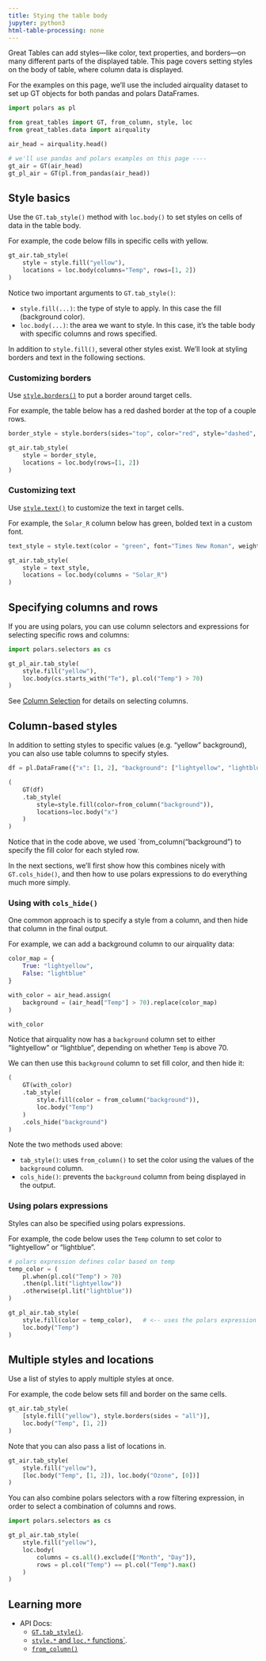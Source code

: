 ```yaml
---
title: Stying the table body
jupyter: python3
html-table-processing: none
---
```


Great Tables can add styles---like color, text properties, and borders---on many different parts of
the displayed table. This page covers setting styles on the body of table, where column data is displayed.

For the examples on this page, we'll use the included airquality dataset to set up GT objects for both pandas and polars DataFrames.

```python
import polars as pl

from great_tables import GT, from_column, style, loc
from great_tables.data import airquality

air_head = airquality.head()

# we'll use pandas and polars examples on this page ----
gt_air = GT(air_head)
gt_pl_air = GT(pl.from_pandas(air_head))
```

## Style basics

Use the `GT.tab_style()` method with `loc.body()` to set styles on cells of data in the table body.

For example, the code below fills in specific cells with yellow.

```python
gt_air.tab_style(
    style = style.fill("yellow"),
    locations = loc.body(columns="Temp", rows=[1, 2])
)
```

Notice two important arguments to `GT.tab_style()`:

* `style.fill(...)`: the type of style to apply. In this case the fill (background color).
* `loc.body(...)`: the area we want to style. In this case, it's the table body with specific columns and rows specified.

In addition to `style.fill()`, several other styles exist. We'll look at styling borders and text in the following sections.

### Customizing borders

Use [`style.borders()`](/reference/style.borders.qmd) to put a border around target cells.

For example, the table below has a red dashed border at the top of a couple rows.

```python
border_style = style.borders(sides="top", color="red", style="dashed", weight="3px")

gt_air.tab_style(
    style = border_style,
    locations = loc.body(rows=[1, 2])
)
```


### Customizing text

Use [`style.text()`](/reference/style.text.qmd) to customize the text in target cells.

For example, the `Solar_R` column below has green, bolded text in a custom font.

```python
text_style = style.text(color = "green", font="Times New Roman", weight="bold")

gt_air.tab_style(
    style = text_style,
    locations = loc.body(columns = "Solar_R")
)
```

## Specifying columns and rows

If you are using polars, you can use column selectors and expressions for selecting specific rows and columns:

```python
import polars.selectors as cs

gt_pl_air.tab_style(
    style.fill("yellow"),
    loc.body(cs.starts_with("Te"), pl.col("Temp") > 70)
)
```

See [Column Selection](./column-selection.qmd) for details on selecting columns.

## Column-based styles

In addition to setting styles to specific values (e.g. "yellow" background), you can also use table
columns to specify styles.

```python
df = pl.DataFrame({"x": [1, 2], "background": ["lightyellow", "lightblue"]})

(
    GT(df)
    .tab_style(
        style=style.fill(color=from_column("background")),
        locations=loc.body("x")
    )
)
```

Notice that in the code above, we used `from_column("background") to specify the fill color for each styled row.


In the next sections, we'll first show how this combines nicely with `GT.cols_hide()`, and then how to use polars
expressions to do everything much more simply.

### Using with `cols_hide()`

One common approach is to specify a style from a column, and then hide that column in the final output.

For example, we can add a background column to our airquality data:


```python
color_map = {
    True: "lightyellow",
    False: "lightblue"
}

with_color = air_head.assign(
    background = (air_head["Temp"] > 70).replace(color_map)
)

with_color
```

Notice that airquality now has a `background` column set to either "lightyellow" or "lightblue", depending
on whether `Temp` is above 70.

We can then use this `background` column to set fill color, and then hide it:

```python
(
    GT(with_color)
    .tab_style(
        style.fill(color = from_column("background")),
        loc.body("Temp")
    )
    .cols_hide("background")
)
```

Note the two methods used above:

* `tab_style()`: uses `from_column()` to set the color using the values of the `background` column.
* `cols_hide()`: prevents the `background` column from being displayed in the output.



### Using polars expressions

Styles can also be specified using polars expressions.

For example, the code below uses the `Temp` column to set color to "lightyellow" or "lightblue".

```python
# polars expression defines color based on temp
temp_color = (
    pl.when(pl.col("Temp") > 70)
    .then(pl.lit("lightyellow"))
    .otherwise(pl.lit("lightblue"))
)

gt_pl_air.tab_style(
    style.fill(color = temp_color),   # <-- uses the polars expression
    loc.body("Temp")
)
```


## Multiple styles and locations

Use a list of styles to apply multiple styles at once.

For example, the code below sets fill and border on the same cells.

```python
gt_air.tab_style(
    [style.fill("yellow"), style.borders(sides = "all")],
    loc.body("Temp", [1, 2])
)
```

Note that you can also pass a list of locations in.

```python
gt_air.tab_style(
    style.fill("yellow"),
    [loc.body("Temp", [1, 2]), loc.body("Ozone", [0])]
)

```

You can also combine polars selectors with a row filtering expression, in order to select a combination of columns and rows.

```python
import polars.selectors as cs

gt_pl_air.tab_style(
    style.fill("yellow"),
    loc.body(
        columns = cs.all().exclude(["Month", "Day"]),
        rows = pl.col("Temp") == pl.col("Temp").max()
    )
)
```


## Learning more

* API Docs:
  - [`GT.tab_style()`](/reference/GT.tab_style.qmd).
  - [`style.*` and `loc.*` functions`](/reference/index.qmd#location-targeting-and-styling-classes).
  - [`from_column()`](/reference/from_column.qmd)
